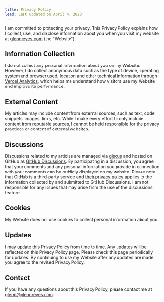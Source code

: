 ```yaml
---
title: Privacy Policy
lead: Last updated on April 4, 2023
---
```


I am committed to protecting your privacy. This Privacy Policy explains how I collect, use, and disclose information about you when you visit my website at [glennreyes.com](/) (the "Website").

## Information Collection

I do not collect any personal information about you on my Website. However, I do collect anonymous data such as the type of device, operating system and browser used, location and other technical information through [Vercel Analytics](https://vercel.com/analytics), which helps me understand how visitors use my Website and improve its performance.

## External Content

My articles may include content from external sources, such as text, code snippets, images, links, etc. While I make every effort to only include content from reputable sources, I cannot be held responsible for the privacy practices or content of external websites.

## Discussions

Discussions related to my articles are managed via [giscus](https://giscus.app) and hosted on GitHub as [GitHub Discussions](https://github.com/features/discussions). By participating in a discussion, you agree that your comments and any personal information you provide in connection with your comments can be publicly displayed on my website. Please note that GitHub is a third-party service and [their privacy policy](https://docs.github.com/privacy) applies to the information collected by and submitted to GitHub Discussions. I am not responsible for any issues that may arise from the use of the discussions feature.

## Cookies

My Website does not use cookies to collect personal information about you.

## Updates

I may update this Privacy Policy from time to time. Any updates will be reflected on this Privacy Policy page. Please check this page periodically for updates. By continuing to use my Website after any updates are made, you agree to the revised Privacy Policy.

## Contact

If you have any questions about this Privacy Policy, please contact me at glenn@glennreyes.com.
